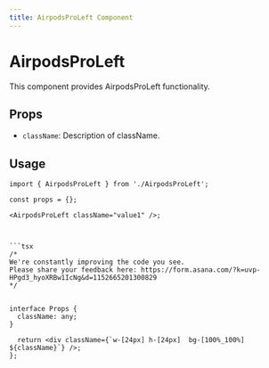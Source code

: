 ```yaml
---
title: AirpodsProLeft Component
---
```


# AirpodsProLeft

This component provides AirpodsProLeft functionality.

## Props

- `className`: Description of className.

## Usage

```tsx
import { AirpodsProLeft } from './AirpodsProLeft';

const props = {};

<AirpodsProLeft className="value1" />;



```tsx
/*
We're constantly improving the code you see. 
Please share your feedback here: https://form.asana.com/?k=uvp-HPgd3_hyoXRBw1IcNg&d=1152665201300829
*/


interface Props {
  className: any;
}

  return <div className={`w-[24px] h-[24px]  bg-[100%_100%] ${className}`} />;
};

```